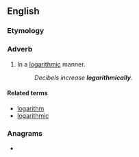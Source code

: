 ==English==

===Etymology===
{{suffix|en|logarithmic|ally}}

===Adverb===
{{en-adv|-}}

# In a [[logarithmic]] manner.
#: ''Decibels increase '''logarithmically'''.''

====Related terms====
* [[logarithm]]
* [[logarithmic]]

===Anagrams===
* {{anagrams|en|a=aacghiilllmorty|algorithmically}}